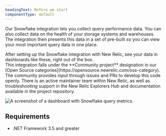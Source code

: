 ```yaml
---
headingText: Before we start
componentType: default
---
```



Our Snowflake integration lets you collect query performance data. You can also collect data on the health of your storage systems and warehouses. The integration then presents this data in a set of pre-built <InlinePopover type="dashboards" /> so you can view your most important query data in one place.

<figcaption>
After setting up the Snowflake integration with New Relic, see your data in dashboards like these, right out of the box. 

</figcaption> 
<Callout variant="tip">
  This integration falls under the <DoNotTranslate>**Community project**</DoNotTranslate> designation in our [Open Source categories](https://opensource.newrelic.com/oss-category). The community provides input through issues and PRs to develop this code openly. There is an active maintainer team within New Relic, as well as troubleshooting support in the New Relic Explorers Hub and documentation available in the project repository.
</Callout>

<img
    src={infrastructureSnowflakeDashboard}
    title="Snowflake dashboard"
    alt="A screenshot of a dashboard with Snowflake query metrics."
/>

## Requirements

* .NET Framework 3.5 and greater
